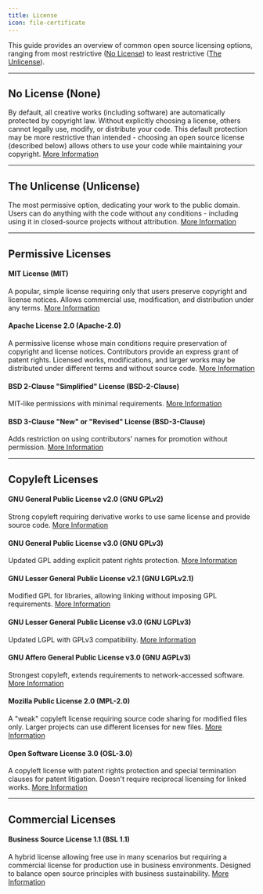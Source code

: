 ```yaml
---
title: License
icon: file-certificate
---
```


This guide provides an overview of common open source licensing options, ranging from most restrictive ([No License](/developers/source-code/license#no-license-none)) to least restrictive ([The Unlicense](/developers/source-code/license#public-domain-the-unlicense-unlicense)).

---

## No License (None)

By default, all creative works (including software) are automatically protected by copyright law. Without explicitly choosing a license, others cannot legally use, modify, or distribute your code. This default protection may be more restrictive than intended - choosing an open source license (described below) allows others to use your code while maintaining your copyright.
[More Information](https://choosealicense.com/no-permission/)

---

## The Unlicense (Unlicense)

The most permissive option, dedicating your work to the public domain. Users can do anything with the code without any conditions - including using it in closed-source projects without attribution.
[More Information](https://unlicense.org/)

---

## Permissive Licenses

#### MIT License (MIT)
A popular, simple license requiring only that users preserve copyright and license notices. Allows commercial use, modification, and distribution under any terms.
[More Information](https://choosealicense.com/licenses/mit/)

#### Apache License 2.0 (Apache-2.0)
A permissive license whose main conditions require preservation of copyright and license notices. Contributors provide an express grant of patent rights. Licensed works, modifications, and larger works may be distributed under different terms and without source code.
[More Information](https://choosealicense.com/licenses/apache-2.0/)

#### BSD 2-Clause "Simplified" License (BSD-2-Clause)
MIT-like permissions with minimal requirements. [More Information](https://choosealicense.com/licenses/bsd-2-clause/)

#### BSD 3-Clause "New" or "Revised" License (BSD-3-Clause)
Adds restriction on using contributors' names for promotion without permission. [More Information](https://choosealicense.com/licenses/bsd-3-clause/)

---

## Copyleft Licenses

#### GNU General Public License v2.0 (GNU GPLv2)
Strong copyleft requiring derivative works to use same license and provide source code. [More Information](https://choosealicense.com/licenses/gpl-2.0/)

#### GNU General Public License v3.0 (GNU GPLv3)
Updated GPL adding explicit patent rights protection. [More Information](https://choosealicense.com/licenses/gpl-3.0/)

#### GNU Lesser General Public License v2.1 (GNU LGPLv2.1)
Modified GPL for libraries, allowing linking without imposing GPL requirements. [More Information](https://choosealicense.com/licenses/lgpl-2.1/)

#### GNU Lesser General Public License v3.0 (GNU LGPLv3)
Updated LGPL with GPLv3 compatibility. [More Information](https://choosealicense.com/licenses/lgpl-3.0/)

#### GNU Affero General Public License v3.0 (GNU AGPLv3)
Strongest copyleft, extends requirements to network-accessed software. [More Information](https://choosealicense.com/licenses/agpl-3.0/)

#### Mozilla Public License 2.0 (MPL-2.0)
A "weak" copyleft license requiring source code sharing for modified files only. Larger projects can use different licenses for new files. [More Information](https://choosealicense.com/licenses/mpl-2.0/)

#### Open Software License 3.0 (OSL-3.0)
A copyleft license with patent rights protection and special termination clauses for patent litigation. Doesn't require reciprocal licensing for linked works.
[More Information](https://choosealicense.com/licenses/osl-3.0/)

---

## Commercial Licenses

#### Business Source License 1.1 (BSL 1.1)
A hybrid license allowing free use in many scenarios but requiring a commercial license for production use in business environments. Designed to balance open source principles with business sustainability.
[More Information](https://mariadb.com/bsl-faq-adopting/)
